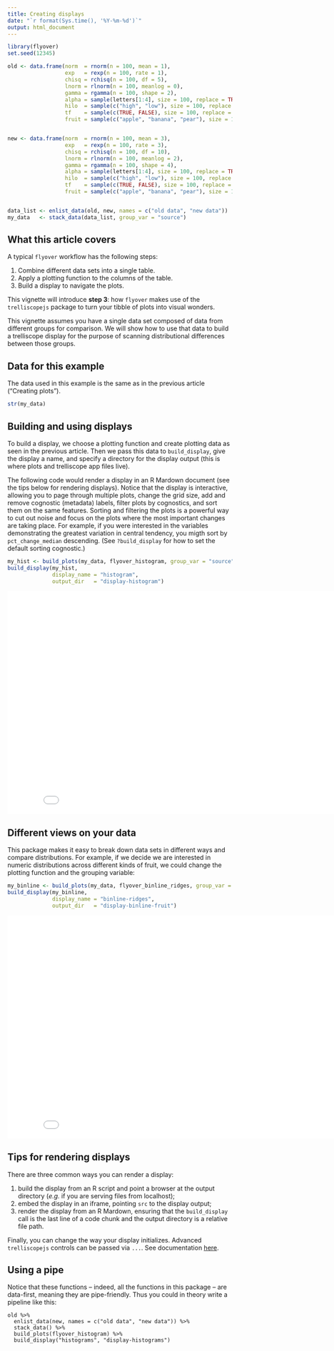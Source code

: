 ```yaml
---
title: Creating displays
date: "`r format(Sys.time(), '%Y-%m-%d')`"
output: html_document
---
```


```r
library(flyover)
set.seed(12345)

old <- data.frame(norm  = rnorm(n = 100, mean = 1),
                  exp   = rexp(n = 100, rate = 1),
                  chisq = rchisq(n = 100, df = 5),
                  lnorm = rlnorm(n = 100, meanlog = 0),
                  gamma = rgamma(n = 100, shape = 2),
                  alpha = sample(letters[1:4], size = 100, replace = TRUE, prob = c(1, 2, 3, 4)),
                  hilo  = sample(c("high", "low"), size = 100, replace = TRUE, prob = c(1, 2)),
                  tf    = sample(c(TRUE, FALSE), size = 100, replace = TRUE, prob = c(1, 1)),
                  fruit = sample(c("apple", "banana", "pear"), size = 100, replace = TRUE, prob = c(1, 2, 3)))


new <- data.frame(norm  = rnorm(n = 100, mean = 3),
                  exp   = rexp(n = 100, rate = 3),
                  chisq = rchisq(n = 100, df = 10),
                  lnorm = rlnorm(n = 100, meanlog = 2),
                  gamma = rgamma(n = 100, shape = 4),
                  alpha = sample(letters[1:4], size = 100, replace = TRUE, prob = c(4, 3, 2, 1)),
                  hilo  = sample(c("high", "low"), size = 100, replace = TRUE, prob = c(2, 1)),
                  tf    = sample(c(TRUE, FALSE), size = 100, replace = TRUE, prob = c(1, 3)),
                  fruit = sample(c("apple", "banana", "pear"), size = 100, replace = TRUE, prob = c(3, 2, 1)))


data_list <- enlist_data(old, new, names = c("old data", "new data"))
my_data   <- stack_data(data_list, group_var = "source")
```


## What this article covers

A typical `flyover` workflow has the following steps:

1. Combine different data sets into a single table.
2. Apply a plotting function to the columns of the table.
3. Build a display to navigate the plots.

This vignette will introduce **step 3**: how `flyover` makes use of the `trelliscopejs` package to turn your tibble of plots into visual wonders.

This vignette assumes you have a single data set composed of data from different groups for comparison.  We will show how to use that data to build a trelliscope display for the purpose of scanning distributional differences between those groups.


## Data for this example

The data used in this example is the same as in the previous article ("Creating plots").


```r
str(my_data)
```


## Building and using displays

To build a display, we choose a plotting function and create plotting data as seen in the previous article.  Then we pass this data to `build_display`, give the display a name, and specify a directory for the display output (this is where plots and trelliscope app files live).

The following code would render a display in an R Mardown document (see the tips below for rendering displays).  Notice that the display is interactive, allowing you to page through multiple plots, change the grid size, add and remove cognostic (metadata) labels, filter plots by cognostics, and sort them on the same features.  Sorting and filtering the plots is a powerful way to cut out noise and focus on the plots where the most important changes are taking place.  For example, if you were interested in the variables demonstrating the greatest variation in central tendency, you migth sort by `pct_change_median` descending.  (See `?build_display` for how to set the default sorting cognostic.)

```r
my_hist <- build_plots(my_data, flyover_histogram, group_var = "source")
build_display(my_hist,
              display_name = "histogram",
              output_dir   = "display-histogram")
```

<iframe src="display-histogram/" height=500 width=850 scrolling="no" frameborder="0" webkitallowfullscreen="true" mozallowfullscreen="true" allowfullscreen="true"></iframe>


## Different views on your data

This package makes it easy to break down data sets in different ways and compare distributions.  For example, if we decide we are interested in numeric distributions across different kinds of fruit, we could change the plotting function and the grouping variable:

```r
my_binline <- build_plots(my_data, flyover_binline_ridges, group_var = "fruit")
build_display(my_binline,
              display_name = "binline-ridges",
              output_dir   = "display-binline-fruit")
```

<iframe src="display-binline-fruit/" height=500 width=850 scrolling="no" frameborder="0" webkitallowfullscreen="true" mozallowfullscreen="true" allowfullscreen="true"></iframe>


## Tips for rendering displays

There are three common ways you can render a display:

1. build the display from an R script and point a browser at the output directory (_e.g._ if you are serving files from localhost);
2. embed the display in an iframe, pointing `src` to the display output;
3. render the display from an R Mardown, ensuring that the `build_display` call is the last line of a code chunk and the output directory is a relative file path.


Finally, you can change the way your display initializes.  Advanced `trelliscopejs` controls can be passed via `...`.  See documentation [here](https://hafen.github.io/trelliscopejs/).


## Using a pipe

Notice that these functions -- indeed, all the functions in this package -- are data-first, meaning they are pipe-friendly.  Thus you could in theory write a pipeline like this:

```
old %>%
  enlist_data(new, names = c("old data", "new data")) %>%
  stack_data() %>%
  build_plots(flyover_histogram) %>%
  build_display("histograms", "display-histograms")
```
